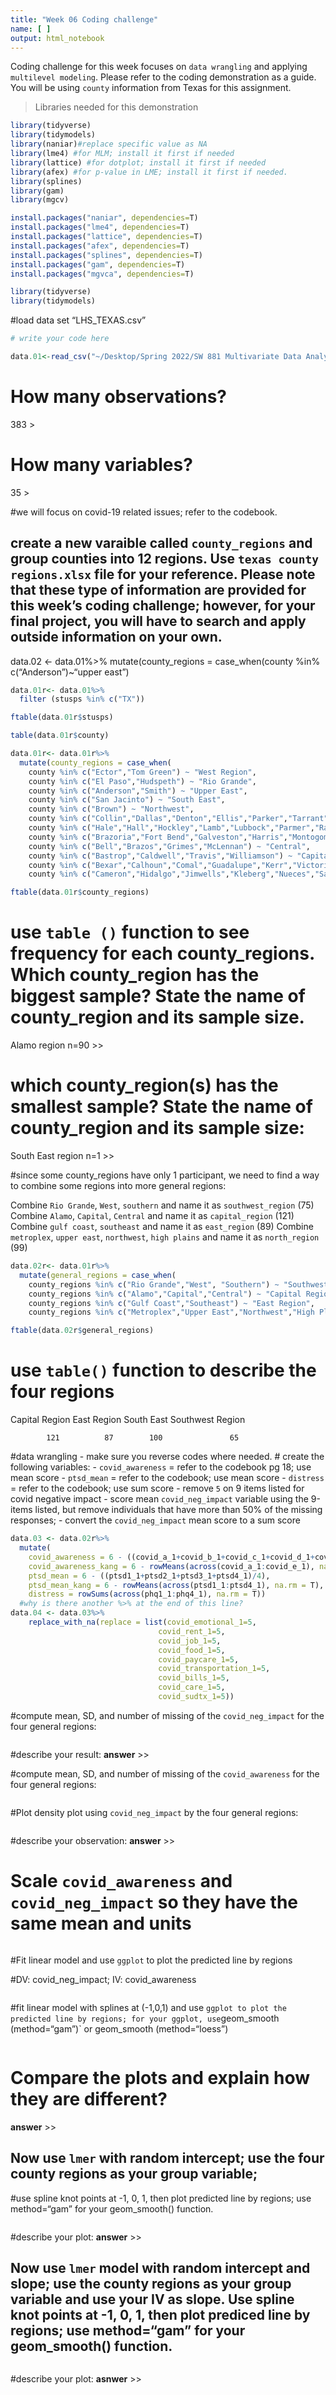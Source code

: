 ```yaml
---
title: "Week 06 Coding challenge"
name: [ ]
output: html_notebook
---
```


Coding challenge for this week focuses on `data wrangling` and applying `multilevel modeling`. Please refer to the coding demonstration as a guide. 
You will be using `county` information from Texas for this assignment. 

>Libraries needed for this demonstration

```r
library(tidyverse)
library(tidymodels)
library(naniar)#replace specific value as NA
library(lme4) #for MLM; install it first if needed
library(lattice) #for dotplot; install it first if needed
library(afex) #for p-value in LME; install it first if needed.
library(splines)
library(gam)
library(mgcv)
```

```r
install.packages("naniar", dependencies=T)
install.packages("lme4", dependencies=T)
install.packages("lattice", dependencies=T)
install.packages("afex", dependencies=T)
install.packages("splines", dependencies=T)
install.packages("gam", dependencies=T)
install.packages("mgvca", dependencies=T)
```
```r
library(tidyverse)
library(tidymodels)
```


#load data set "LHS_TEXAS.csv"
```r
# write your code here

data.01<-read_csv("~/Desktop/Spring 2022/SW 881 Multivariate Data Analysis/week 6 exercises/Data/LHS_TEXAS.csv")
```

# How many observations? 
383
>


# How many variables? 
35
>

#we will focus on covid-19 related issues; refer to the codebook. 


## create a new varaible called `county_regions` and group counties into 12 regions. Use `texas county regions.xlsx` file for your reference. Please note that these type of information are provided for this week's coding challenge; however, for your final project, you will have to search and apply outside information on your own. 


data.02 <- data.01%>%
  mutate(county_regions = case_when(county %in% c("Anderson")~"upper east")
  
```r

data.01r<- data.01%>%
  filter (stusps %in% c("TX"))

ftable(data.01r$stusps)

table(data.01r$county)

data.01r<- data.01r%>%
  mutate(county_regions = case_when(
    county %in% c("Ector","Tom Green") ~ "West Region",
    county %in% c("El Paso","Hudspeth") ~ "Rio Grande",
    county %in% c("Anderson","Smith") ~ "Upper East",
    county %in% c("San Jacinto") ~ "South East",
    county %in% c("Brown") ~ "Northwest",
    county %in% c("Collin","Dallas","Denton","Ellis","Parker","Tarrant") ~ "Metroplex",
    county %in% c("Hale","Hall","Hockley","Lamb","Lubbock","Parmer","Randall") ~ "High Plains",
    county %in% c("Brazoria","Fort Bend","Galveston","Harris","Montogomery") ~ "Gulf Coast",
    county %in% c("Bell","Brazos","Grimes","McLennan") ~ "Central",
    county %in% c("Bastrop","Caldwell","Travis","Williamson") ~ "Capital",
    county %in% c("Bexar","Calhoun","Comal","Guadalupe","Kerr","Victoria","Wilson") ~ "Alamo",
    county %in% c("Cameron","Hidalgo","Jimwells","Kleberg","Nueces","San Patricio","Starr","Val Verde","Webb","Willacy","Zapata") ~ "Southern"))

ftable(data.01r$county_regions)

```
# use `table ()` function to see frequency for each county_regions. Which county_region has the biggest sample? State the name of county_region and its sample size. 
Alamo region n=90
>>

# which county_region(s) has the smallest sample? State the name of county_region and its sample size:
South East region n=1
>>

#since some county_regions have only 1 participant, we need to find a way to combine some regions into more general regions: 

Combine `Rio Grande`, `West`, `southern` and name it as `southwest_region` (75)
Combine `Alamo`, `Capital`, `Central` and name it as `capital_region` (121)
Combine `gulf coast`, `southeast` and name it as `east_region` (89)
Combine `metroplex`, `upper east`, `northwest`, `high plains` and name it as `north_region` (99)


```r
data.02r<- data.01r%>%
  mutate(general_regions = case_when(
    county_regions %in% c("Rio Grande","West", "Southern") ~ "Southwest Region",
    county_regions %in% c("Alamo","Capital","Central") ~ "Capital Region",
    county_regions %in% c("Gulf Coast","Southeast") ~ "East Region",
    county_regions %in% c("Metroplex","Upper East","Northwest","High Plains") ~ "South East"))

ftable(data.02r$general_regions)
```

# use `table()` function to describe the four regions
Capital Region East Region South East Southwest Region
                                                       
            121          87        100               65
>>

#data wrangling - make sure you reverse codes where needed. 
# create the following variables: 
- `covid_awareness` = refer to the codebook pg 18; use mean score
- `ptsd_mean` = refer to the codebook; use mean score
- `distress` = refer to the codebook; use sum score
- remove `5` on 9 items listed for covid negative impact
- score mean `covid_neg_impact` variable using the 9-items listed, but remove individuals that have more than 50% of the missing responses; 
- convert the `covid_neg_impact` mean score to a sum score

```r
data.03 <- data.02r%>%
  mutate(
    covid_awareness = 6 - ((covid_a_1+covid_b_1+covid_c_1+covid_d_1+covid_e_1)/5),
    covid_awareness_kang = 6 - rowMeans(across(covid_a_1:covid_e_1), na.rm = T),
    ptsd_mean = 6 - ((ptsd1_1+ptsd2_1+ptsd3_1+ptsd4_1)/4),
    ptsd_mean_kang = 6 - rowMeans(across(ptsd1_1:ptsd4_1), na.rm = T),
    distress = rowSums(across(phq1_1:phq4_1), na.rm = T))
  #why is there another %>% at the end of this line?
data.04 <- data.03%>%
    replace_with_na(replace = list(covid_emotional_1=5,
                                 covid_rent_1=5, 
                                 covid_job_1=5, 
                                 covid_food_1=5,
                                 covid_paycare_1=5,
                                 covid_transportation_1=5,
                                 covid_bills_1=5,
                                 covid_care_1=5,
                                 covid_sudtx_1=5))

```


#compute mean, SD, and number of missing of the `covid_neg_impact` for the four general regions:

```r

```

#describe your result:
**answer**
>>


#compute mean, SD, and number of missing of the `covid_awareness` for the four general regions:

```r


```



#Plot density plot using `covid_neg_impact` by the four general regions:

```r


```

#describe your observation:
**answer**
>>



# Scale `covid_awareness` and `covid_neg_impact` so they have the same mean and units

```r


```


#Fit linear model and use `ggplot` to plot the predicted line by regions

#DV: covid_neg_impact; IV: covid_awareness

```r

```


#fit linear model with splines at (-1,0,1) and use `ggplot to plot the predicted line by regions; for your ggplot, use `geom_smooth (method="gam")` or geom_smooth (method="loess")

```r

```


# Compare the plots and explain how they are different? 
**answer**
>>





## Now use `lmer` with random intercept; use the four county regions as your group variable;
#use spline knot points at -1, 0, 1, then plot predicted line by regions; use method="gam" for your geom_smooth() function.

```r



```

#describe your plot: 
**answer**
>>




## Now use `lmer` model with random intercept and slope; use the county regions as your group variable and use your IV as slope. Use spline knot points at -1, 0, 1, then plot prediced line by regions; use method="gam" for  your geom_smooth() function.

```r


```

#describe your plot:
**asnwer**
>>








